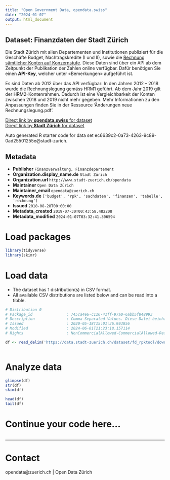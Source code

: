 ```yaml
---
title: "Open Government Data, opendata.swiss"
date: "2024-01-07"
output: html_document
---
```


## Dataset: Finanzdaten der Stadt Zürich

Die Stadt Zürich mit allen Departementen und Institutionen publiziert für die Geschäfte Budget, Nachtragskredite (I und II), sowie die [Rechnung sämtlicher Konten auf Konzernstufe](https://www.stadt-zuerich.ch/fd/de/index/finanzen/rechnung.html). Diese Daten sind über ein API ab dem Zeitpunkt der Publikation der Zahlen online verfügbar. Dafür benötigen Sie einen **API-Key**, welcher unter «Bemerkungen» aufgeführt ist.

Es sind Daten ab 2012 über das API verfügbar: In den Jahren 2012 – 2018 wurde die Rechnungslegung gemäss HRM1 geführt. Ab dem Jahr 2019 gilt der HRM2-Kontenrahmen. Dadurch ist eine Vergleichbarkeit der Konten zwischen 2018 und 2019 nicht mehr gegeben. Mehr Informationen zu den Anpassungen finden Sie in der Ressource 'Änderungen neue Rechnungslegung.pdf'.


[Direct link by **opendata.swiss** for dataset](https://opendata.swiss/de/dataset/finanzdaten-der-stadt-zurich1)<br>
[Direct link by **Stadt Zürich** for dataset](https://data.stadt-zuerich.ch/dataset/fd_rpktool)

Auto generated R starter code for data set ec6639c2-0a73-4263-9c89-0ad25501255e@stadt-zurich.

## Metadata

- **Publisher** `Finanzverwaltung, Finanzdepartement`
- **Organization.display_name.de** `Stadt Zürich`
- **Organization.url** `http://www.stadt-zuerich.ch/opendata`
- **Maintainer** `Open Data Zürich`
- **Maintainer_email** `opendata@zuerich.ch`
- **Keywords.de** `['budget', 'rpk', 'sachdaten', 'finanzen', 'tabelle', 'rechnung']`
- **Issued** `2018-08-28T00:00:00`
- **Metadata_created** `2019-07-30T00:43:58.482208`
- **Metadata_modified** `2024-01-07T03:32:41.306594`


# Load packages

```r

library(tidyverse)
library(skimr)

```

# Load data

-   The dataset has 1 distribution(s) in CSV format.
-   All available CSV distributions are listed below and can be read into a tibble.

```r

# Distribution 0
# Package_id               : 745ca4e6-c116-41ff-97a0-6abb5f848993
# Description              : Comma-Separated Values. Diese Datei beinhaltet die 1- und 2-stelligen Sachkontonummern und ihre Bezeichnung.
# Issued                   : 2020-05-18T15:01:36.993856
# Modified                 : 2024-06-01T21:23:18.157114
# Rights                   : NonCommercialAllowed-CommercialAllowed-ReferenceNotRequired

df <- read_delim('https://data.stadt-zuerich.ch/dataset/fd_rpktool/download/sachkonto_codes.csv')



```

# Analyze data

```r

glimpse(df)
str(df)
skim(df)

head(df)
tail(df)

```

# Continue your code here...

```r

```

------------------------------------------------------------------------

# Contact

opendata@zuerich.ch | Open Data Zürich
